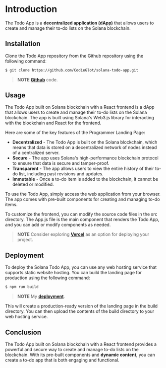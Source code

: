 # Introduction

The Todo App is a **decentralized application (dApp)** that allows users to create and manage their to-do lists on the Solana blockchain.

## Installation

Clone the Todo App repository from the Github repository using the following command:

```bash
$ git clone https://github.com/CodieGlot/solana-todo-app.git
```

> **NOTE** **[Github](https://github.com/CodieGlot/solana-todo-app)** code.

## Usage

The Todo App built on Solana blockchain with a React frontend is a dApp that allows users to create and manage their to-do lists on the Solana blockchain. The app is built using Solana's Web3.js library for interacting with the blockchain and React for the frontend.

Here are some of the key features of the Programmer Landing Page:

- **Decentralized** - The Todo App is built on the Solana blockchain, which means that data is stored on a decentralized network of nodes instead of a centralized server.
- **Secure** - The app uses Solana's high-performance blockchain protocol to ensure that data is secure and tamper-proof.
- **Transparent** - The app allows users to view the entire history of their to-do list, including past revisions and updates.
- **Immutable** - Once a to-do item is added to the blockchain, it cannot be deleted or modified.

To use the Todo App, simply access the web application from your browser. The app comes with pre-built components for creating and managing to-do items.

To customize the frontend, you can modify the source code files in the src directory. The App.js file is the main component that renders the Todo App, and you can add or modify components as needed.

> **NOTE** Consider exploring **[Vercel](https://vercel.com/)** as an option for deploying your project.

## Deployment

To deploy the Solana Todo App, you can use any web hosting service that supports static website hosting. You can build the landing page for production using the following command:

```bash
$ npm run build
```

> **NOTE** My **[deployment](https://todo-app-solana-gorl.vercel.app/)**.

This will create a production-ready version of the landing page in the build directory. You can then upload the contents of the build directory to your web hosting service.

## Conclusion

The Todo App built on Solana blockchain with a React frontend provides a powerful and secure way to create and manage to-do lists on the blockchain. With its pre-built components and **dynamic content**, you can create a to-do app that is both engaging and functional.
